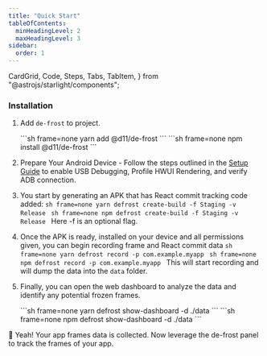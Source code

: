 ```yaml
---
title: "Quick Start"
tableOfContents:
  minHeadingLevel: 2
  maxHeadingLevel: 3
sidebar:
  order: 1
---
```


  CardGrid,
  Code,
  Steps,
  Tabs,
  TabItem,
} from "@astrojs/starlight/components";

### Installation

<Steps>

1. Add `de-frost` to project.

    <Tabs syncKey="package-manager">
      <TabItem label="yarn" icon="seti:yarn">
        ```sh frame=none
        yarn add @d11/de-frost
        ```
      </TabItem>
      <TabItem label="npm" icon="seti:npm">
        ```sh frame=none
        npm install @d11/de-frost
        ```
      </TabItem>
    </Tabs>

2. Prepare Your Android Device - Follow the steps outlined in the [Setup Guide](../setup) to enable USB Debugging, Profile HWUI Rendering, and verify ADB connection.

3. You start by generating an APK that has React commit tracking code added:
      <Tabs syncKey="package-manager">
      <TabItem label="yarn" icon="seti:yarn">
        ```sh frame=none
        yarn defrost create-build -f Staging -v Release
        ```
      </TabItem>
      <TabItem label="npm" icon="seti:npm">
        ```sh frame=none
        npm defrost create-build -f Staging -v Release
        ```
      </TabItem>
    </Tabs> 
    Here -f is an optional flag.


4. Once the APK is ready, installed on your device and all permissions given, you can begin recording frame and React commit data
    <Tabs syncKey="package-manager">
      <TabItem label="yarn" icon="seti:yarn">
        ```sh frame=none
        yarn defrost record -p com.example.myapp
        ```
      </TabItem>
      <TabItem label="npm" icon="seti:npm">
        ```sh frame=none
        npm defrost record -p com.example.myapp
        ```
      </TabItem>
    </Tabs>
    This will start recording and will dump the data into the `data` folder.

5. Finally, you can open the web dashboard to analyze the data and identify any potential frozen frames.

      <Tabs syncKey="package-manager">
      <TabItem label="yarn" icon="seti:yarn">
        ```sh frame=none
        yarn defrost show-dashboard -d ./data
        ```
      </TabItem>
      <TabItem label="npm" icon="seti:npm">
        ```sh frame=none
        npm defrost show-dashboard -d ./data
        ```
      </TabItem>
    </Tabs>

</Steps>

🎉 Yeah! Your app frames data is collected. Now leverage the de-frost panel to track the frames of your app.
